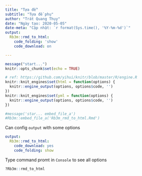 ```yaml
---
title: "Tựa đề"
subtitle: "Tựa đề phụ"
author: "Trát Quang Thụy"
date: "Ngày tạo: 2020-05-05"
date-meta: "Cập nhật: `r format(Sys.time(), '%Y-%m-%d')`"
output:
  Rb3m::rmd_to_html:
    code_folding: 'show'
    code_download: on

---
```


```r
message("start...")
knitr::opts_chunk$set(echo = TRUE)

# ref: https://github.com/yihui/knitr/blob/master/R/engine.R
knitr::knit_engines$set(html = function(options) {
  knitr::engine_output(options, options$code, '')
})
knitr::knit_engines$set(yml = function(options) {
  knitr::engine_output(options, options$code, '')
})
```
```r
#message('star... embed_file_a')
#Rb3m::embed_file_a('Rb3m_rmd_to_html.Rmd')
```

Can config `output` with some options

```yml
output:
  Rb3m::rmd_to_html:
    code_download: yes
    code_folding: show
```

Type command promt in `Console` to see all options

```r
?Rb3m::rmd_to_html
```
